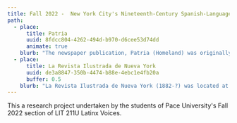 ```yaml
---
title: Fall 2022 -  New York City's Nineteenth-Century Spanish-Language Press
path:
  - place:
      title: Patria
      uuid: 8fdcc804-4262-494d-b970-d6cee53d74dd
      animate: true
    blurb: "The newspaper publication, Patria (Homeland) was originally created in the 1890's by Jose Martí during the last phase of the Cuban Revolution for independence. The papers publication site was located on, or around, what is now 214 Pearl St., which is about a 7 minute walk from our main campus building here in New York.\_ \_ \_ \_ \_ \_ \_ \_ \_ \_ \_ \_ \_ \_ \_ \_ \_ \_ \_ \_ \_ \_ \_ \_ \_ \_ \_ \_ \_ \_ \n\nPatria, or free fatherland, began its circulation during Marti’s exile in New York, with it’s first publication being on March 14, 1892 created to show a sense of ‘truth’; one of his passions, which he wound up using as a weapon. The publication itself was written at a time where there was a quiet, yet influential movement going on within Latinx writing.\_ \_ \_ \_ \_ \_ \_ \_ \_ \_ \_ \_ \_ \_ \_ \_ \_ \_ \n\nThe purpose of creating this publication began as an outlet for his activism, giving the Latinx community in New York a voice and revolutionize the idea of fighting for their own independence. This was similar to the American freedom that prospered around him, despite the marginalized groups within the country and imperialistic motives that impacted his community in and outside of the United States.\_ \_ \_ \_ \_ \_ \_ \_ \_ \_ \_ \_ \_ \_ \_ \_ \_ \_ \_ \_ \_ \_ \_ \_ \_ \_ \_ \_ \_ \_ \_ \_ \_ \_ \_ \_ \_ \_ \_ \_ \_ \_ \_ \n\nDuring our research, we found a scholarly article on JSTOR that discusses Jose Marti’s newspaper, Patria (Homeland). We found a JSTOR political article from the book Cuban Studies entitled “José Martí and the Politics of Journalism” by Eileen McGovern, where she discusses the monumental impact Martí’s writing had at the time. McGovern includes the purpose behind the newspaper by quoting Martí directly from the first publication. Marti writes that the purpose of the publication is, “To come together and to love, and to live in the passion of the truth, this newspaper is born” (McGovern 124). According to Martí, “truth” had been his passion and weapon to which he believed would free Cuba. Patria exhibits Martí’s passion and truth in fighting for independence of the Latinx community.\n\n\_ \_ \_ \_ \_ \_ \_ \_ \_ \_ \_ \_ \_ \_ \_ \_ \_ \_ \_ \_ \_ \_ \_ \_ \_ \_ \_ \_ \_ \_ \_ \_ \_ \_\_\nWorks Cited:\_ \_ \_ \_ \_ \_ \_ \_ \_ \_ \_ \_ \_ \_ \_ \_ \_ \_ \_ \_ \_ \_ \_ \_ \_ \_ \_ \_ \_ \_ \_ \_ \_\nKanellos, Nicolás, and Helvetia Martell. Hispanic Periodicals in the United States, Origins to 1960: A Brief History and Comprehensive Bibliography. Houston, Arte Publico Press, 1999.\nMcgovern, Eileen. \"José Martí and the Politics of Journalism.\" Cuban Studies, vol. 25, 1995, pp. 123-46. JSTOR,\_[www.jstor.org/stable/24486085](http://www.jstor.org/stable/24486085). Accessed 12 Oct. 2022.\nNavarro, Oleski Miranda. \"The Periodical Patria and Racial Mobilization in the Last War for Cuban Independence.\" Age of Revolutions, 7 May 2018, ageofrevolutions.com/2018/05/07/the-periodical-patria-and-racial-mobilization-in-the-last-war-for-cuban-independence/. Accessed 12 Oct. 2022.\n\"Patria New York, N.Y. - 1898.\" Library of Congress,\_[www.loc.gov/item/sn86071646/](http://www.loc.gov/item/sn86071646/). Accessed 12 Oct. 2022.\n"
  - place:
      title: La Revista Ilustrada de Nueva York
      uuid: de3a8847-350b-4474-b88e-4ebc1e4fb20a
      buffer: 0.5
    blurb: "La Revista Ilustrada de Nueva York (1882-?) was located at 124 Chamber Street. La Revista specialized in short novels, poetry, fashion commentary, and illustrations. This broad specialization thoroughly informed readers in a variety of subjects aside from day-to-day news. This publication company served as a platform for “renowned living writers of the Hispanic world (Kanellos 67). La Revista highlighted the work of renowned authors such as Juan Valera and Rubén Darío, and it famously served as the first newspaper company to publish José Martí’s Nuestra America. The company served an audience of middle and upper class Hispanics from a wide range of locations, even attracting readers in the Caribbean, Central, South America, and the Phillippines. La Revista Ilustrada “saw itself as thoroughly modern and progressive and identified highly with American technology, industrial, and scientific advancement” (Kanellos 68). According to author, Celso Rodriguez in “The Hispanic American Historical Review,” “…Although the emphasis of the magazine was to promote Spanish values, it offered a diversity of\_ intellectual interests, including topics dealing with the United States and Europe” (Rodríguez 763). With its progressive attitude and modern identity, La Revista Ilustrada de Nueva York promoted pan-Hispanic unity in resisting American interventionism and modern-day colonialism.\n\nWork Cited:\nBolet Peraza, N. “La Revista Ilustrada De Nueva York.” 1882.\nde Beer, Gabriella. “IN PURSUIT OF ‘LA REVISTA ILUSTRADA,’ A 19th CENTURY NEW YORK MAGAZINE.” Bilingual Review / La\nRevista Bilingüe, vol. 4, 1977, pp. 145–146.\nKanellos Nicolás. A Brief History of Hispanic Periodicals in the United States. Arte Publico Press, 2000.\nN. W. Ayer & Son's American Newspaper Annual. N.W. Ayer & Son, 1891.\nRodríguez, Celso. “The Hispanic American Historical Review.” Vol. 57, no. 4, 1977.\n\nPhoto Credit:\nRepositoria Centroame de Patrimonio Cultural\n[https://repositorio.iiarte.ucr.ac.cr/handle/123456789/39;jsessionid=97EFCCBC014A18827A693912255BFA76](https://repositorio.iiarte.ucr.ac.cr/handle/123456789/39;jsessionid=97EFCCBC014A18827A693912255BFA76)\nStreet Easy\n[https://streeteasy.com/building/124-chambers-street-new\\_york](https://streeteasy.com/building/124-chambers-street-new_york)\nLa Revista Ilustrada de Nueva York. Colección de la Fundación John Boulton.\n[http://escritosdeunsalvaje.blogspot.com/2011/03/algo-mas-acerca-de-la-repatriacion-de.html](http://escritosdeunsalvaje.blogspot.com/2011/03/algo-mas-acerca-de-la-repatriacion-de.html)\n"
---
```


This a research project undertaken by the students of Pace University's Fall 2022 section of LIT 211U Latinx Voices.
